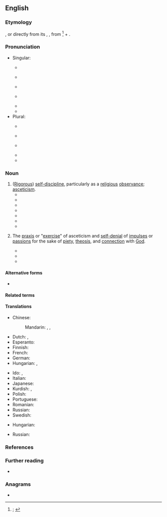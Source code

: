 ==English==
{{was wotd|2019|September|5}}

===Etymology===
{{lbor|en|LL.|ascesis}}, or directly from its {{glossary|etymon}}, {{bor|en|grc|ἄσκησις|t=exercise, training}}, from {{m|grc|ἀσκέω|t=to exercise, practise, train}}<ref>{{R:OED Online|pos=n|id=11366|date=1933|nodot=yes}}; {{R:Lexico|pos=n}}</ref> + {{m|grc|-σῐς|pos=''suffix forming abstract nouns or nouns of action, result or process''}}.

===Pronunciation===
* Singular:
** {{a|RP}} {{IPA|en|/əˈsiːsɪs/}}
** {{audio|en|En-uk-ascesis.oga|Audio (RP)}}
** {{a|GA}} {{IPA|en|/əˈsisɪs/|/æ-/}}
** {{a|uncommon}} {{IPA|en|/əˈskiːsɪs/|/æ-/}}
** {{rhymes|en|iːsɪs}}
** {{hyphenation|en|asce|sis}}
* Plural:
** {{a|RP}} {{IPA|en|/əˈsiːsiːz/}}
** {{a|GA}} {{IPA|en|/əˈsisiz/|/æ-/}}
** {{a|uncommon}} {{IPA|en|/əˈskiːsiːz/|/æ-/}}
** {{rhymes|en|iːsiːz}}
** {{hyphenation|en|asce|ses}}

===Noun===
{{en-noun|~|asceses}}

# ([[rigorous|Rigorous]]) [[self-discipline]], particularly as a [[religious]] [[observance]]; [[asceticism]].
#* {{quote-book|en|author=Albert Schwegler|authorlink=Albert Schwegler|chapter=Christianity and Scholasticism|translator={{w|James Hutchison Stirling}}|title=Handbook of the History of Philosophy{{nb...|Translated and Annotated [...]}}|location=Edinburgh|publisher=Edmonston & Douglas|year=1867|pages=142–143|pageurl=https://books.google.com/books?id=FZECAAAAQAAJ&pg=PA143|oclc=897483774|passage=The Neo Platonic philosophy, it will now be seen, is monism, and the completion, consequently, of ancient philosophy, so far as it would reduce the totality of being to a single ultimate ground. As able, however, to find its highest principle, from which all the rest are derived, not through self-consciousness and natural rational explanation, but only through ecstasy, mystic annihilation of self, '''ascesis''', theurgy, it is a desperate overleaping of all—and, consequently, the self-destruction of ancient—philosophy.}}
#* {{quote-journal|en|author=A[rthur] H[ilary] Armstrong|authorlink=A. H. Armstrong|title=Platonic Mysticism|editor=T. S. Gregory|journal=[[w:Dublin Review (Catholic periodical)|The Dublin Review]]|location=Birmingham; Dublin|publisher=[[w:Burns & Oates|Burns Oates & Washbourne]]{{nb...|5 Norfolk Road, Edgbaston, Birmingham; 28 Ashley Place, S.W.1; and 21/22 D’Olier Street, Dublin}}|month=April|year=1945|volume=216|issue=433|page=133|pageurl=https://books.google.com/books?id=ozoYAQAAIAAJ&pg=RA2-PP147|oclc=320505649|passage=This intellectual discipline, this progressive unification and concentration of the mind is an important part of the preparatory '''ascesis''', the work of purification which must be carried through before any approach towards the mystical union can be expected.}}
#* {{quote-book|en|author=Joost A[braham] M[aurits] Meerloo|authorlink=Joost Meerloo|chapter=Totalitaria and Its Dictatorship|title=The Rape of the Mind: The Psychology of Thought Control, Menticide, and Brainwashing|location=Cleveland, Oh.; New York, N.Y.|publisher=[[w:World Publishing Company|The World Publishing Company]]|year=1956|page=109|pageurl=https://books.google.com/books?id=NZd9AAAAMAAJ&pg=PA109|oclc=781951098|passage=The happiness of the Oriental psyche lies in the ecstasy of feeling united with the universal cosmos. '''Ascesis''', self-redemption, and poverty are better realized ideals in Oriental culture than in our Western society.}}
#* {{quote-book|en|author=Susan R. Holman|chapter=Preface|title=The Hungry are Dying: Beggars and Bishops in Roman Cappadocia|series=Oxford Studies in Historical Theology|location=New York, N.Y.|publisher={{w|Oxford University Press}}|year=2001|page=vii|pageurl=https://books.google.com/books?id=fGhs8hTaCpEC&pg=PR7|isbn=978-0-19-513912-9|passage=The involuntary poor lived, day in and day out, with circumstnaces that might make a zealous monk green with envy: ready-made rags, stench, starvation, fiscal penury, and unbounded physical and social suffering. Yet this population has received less attention in religious history and scholarship than those who chose their '''asceses''', and ancient sermons about the poor have often been neglected in favor of more "theological" themes.}}
#* {{quote-book|en|author=Luce Irigaray|authorlink=Luce Irigaray|chapter=A Mystery which Illuminates|translators=Monique M. Rhodes and Marco F. Cocito-Monoc|title=To be Two|location=New York, N.Y.|publisher={{w|Routledge}}|year=2001|page=103|pageurl=https://books.google.com/books?id=tWqD9b0-aPgC&pg=PA103|isbn=978-0-415-91807-7|passage=How do I speak to you at the same time, my female and male readers? [...] I long for these exchanges because of what they reveal to me, their discoveries, but also their opacities or nights. I want them for their resources and the affective '''asceses''' which they bring with them.}}
#* {{quote-book|en|author=Cressida J. Heyes|authorlink=Cressida Heyes|chapter=Introduction: The Somatic Individual|title=Self-transformations: [[w:Michel Foucault|Foucault]], Ethics, and Normalized Bodies|series=Studies in Feminist Philosophy|location=New York, N.Y.; Oxford|publisher={{w|Oxford University Press}}|year=2007|page=10|pageurl=https://books.google.com/books?id=OH88DwAAQBAJ&pg=PA10|isbn=978-0-19-531053-5|passage=The body of this book consists of three related case studies, which take up particular problematics surrounding the hermeneutics of the transgendered agent, the '''askeses''' of organized weight-loss dieting, and attempts to represent the subjectivity of of cosmetic surgery recipients.}}
#* {{quote-book|en|author=Gananath Obeyesekere|authorlink=Gananath Obeyesekere|chapter=Book 2. Mahāyāna: Salvific Emptiness, Fullness of Vision|title=The Awakened Ones: Phenomenology of Visionary Experience|location=New York, N.Y.; Chichester, West Sussex|publisher={{w|Columbia University Press}}|year=2012|page=99|pageurl=https://books.google.com/books?id=BB1Q0aWJpO8C&pg=PA99|isbn=978-0-231-15362-1|passage=Unlike dreams, visions tend to remain in one's memory, especially those experienced in meditative and related forms of '''asceses'''.}}
# {{lb|en|Christianity|chiefly|Eastern Orthodoxy|and|Catholicism|specifically}} The [[praxis]] or "[[exercise#Noun|exercise]]" of asceticism and [[self-denial]] of [[impulse#Noun|impulses]] or [[passion]]s for the sake of [[piety]], [[theosis]], and [[connection]] with [[God]].
#* {{quote-journal|en|title=On the Nomenclature of Christian Architecture|journal=[[w:Cambridge Camden Society#The Ecclesiologist|The Ecclesiologist]]|location=Cambridge|publisher=John Thomas Walters{{nb...|6 King’s Parade}}; London: [[w:Rivington (publishers)|F[rancis] & J[ohn] Rivington]]{{nb...|S. Paul’s Churchyard London}}|month=March|year=1845|volume=I (New Series; volume IV overall)|issue=II|page=50|pageurl=https://books.google.com/books?id=8_5JAAAAMAAJ&pg=PA50|oclc=150195993|passage=And this we do find in the Basilican, the Byzantine, and the Romanesque architectures, each more perfect than another, and each lacking in an ever diminishing degree much of the perfect holiness of the Saint of "{{smallcaps|the most high}},"—they came and passed away like different periods in the '''''askesis''''' of a holy soul aiming after the perfection of the spiritual life, and truly therefore they are Christian.}}
#* {{quote-book|en|author=Robin Amis|authorlink=Robin Amis|chapter=The Eye of the Soul|title=A Different Christianity: Early Christian Esotericism and Modern Thought|series=SUNY Series in Western Esoteric Traditions|location=Albany, N.Y.|publisher=[[w:State University of New York|State University of New York Press]]|year=1995|isbn=978-0-7914-2571-8|location2=Chicago, Ill.; South Brent, Devon|publisher2=Praxis Institute Press|year2=2003|page2=184|pageurl2=https://books.google.com/books?id=BemZGMhKKXYC&pg=PA184|isbn2=978-1-872292-38-0|passage=[[w:Anthony the Great|Saint Anthony the Great]] described a process of purifying the [[nous]] by eliminating the disturbances aroused in it by thoughts, feelings, images, imitative movements—all the things that have been unconsciously taken in and remembered by the personality. [...] To achieve this illumination and separation requires a special kind of effort, and this is the real nature of '''ascesis''', noetic '''ascesis''' for the enlightening of the nous.}}
#* {{quote-book|en|author=John D. Zizioulas|authorlink=John Zizioulas|chapter=On Being Other: Towards an Ontology of Otherness|editor=Paul McPartlan|title=Communion and Otherness: Further Studies in Personhood and the Church|location=London; New York, N.Y.|publisher={{w|T&T Clark}}|year=2006|year_published=2009|section=section V.3.e (Otherness and the Ascetic Ethos)|page=84|pageurl=https://books.google.com/books?id=TfnTAwAAQBAJ&pg=PA84|isbn=978-0-567-03147-1|passage=The virtues to be attained through '''ascesis''' are ''Christ''’s virtues, not our own, and ''theosis'' is always ''granted'', never achieved by the individual. This connects the ascetic life essentially with the eucharistic ethos: we offer to God only what we receive from him; [...]}}

====Alternative forms====
* {{l|en|askesis}}

====Related terms====
{{col3|en|[[ascetic]], [[ascetick]] {{qualifier|obsolete}}|ascetical|ascetically|asceticism|asceticist|nonascetic|unascetic}}

====Translations====
{{trans-top-also|(rigorous) self-discipline|asceticism}}
* Chinese:
*: Mandarin: {{t+|cmn|禁慾}}, {{t+|cmn|禁欲|tr=jìnyù}}, {{t+|cmn|苦行|tr=kǔxíng}}
* Dutch: {{t+|nl|ascese|f}}, {{t+|nl|verzaking|f}}
* Esperanto: {{t|eo|asketismo}}
* Finnish: {{t+|fi|askeesi}}
* French: {{t+|fr|ascèse|f}}
* German: {{t+|de|Askese|f}}
* Hungarian: {{t+|hu|aszketizmus}}, {{t+|hu|aszkézis}}
{{trans-mid}}
* Ido: {{t+|io|asketeso}}, {{t+|io|asketismo}}
* Italian: {{t+|it|ascese|f}}
* Japanese: {{t+|ja|禁欲|tr=[[きんよく]], [[kin'yoku]]}}
* Kurdish: {{t+|ku|sofîtî}}, {{t+|ku|zahidî}}
* Polish: {{t+|pl|asceza|f}}
* Portuguese: {{t+|pt|ascese|f}}
* Romanian: {{t+|ro|asceză}}
* Russian: {{t+|ru|аске́за|f}}
* Swedish: {{t+|sv|askes}}
{{trans-bottom}}

{{trans-top|praxis or "exercise" of asceticism and self-denial of impulses or passions}}
* Hungarian: {{t+|hu|aszkézis}}
{{trans-mid}}
* Russian: {{t+|ru|аске́за|f}}
{{trans-bottom}}

===References===
<references />

===Further reading===
* {{pedia|asceticism}}

===Anagrams===
* {{anagrams|en|a=aceisss|cassies}}
